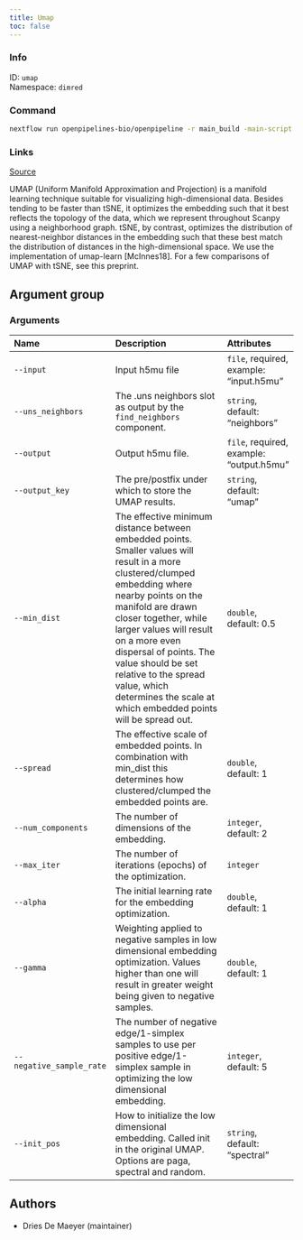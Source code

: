 ```yaml
---
title: Umap
toc: false
---
```


::: {.column-margin}

### Info

ID: `umap`  
Namespace: `dimred`

### Command

```bash
nextflow run openpipelines-bio/openpipeline -r main_build -main-script target/nextflow/dimred/umap/main.nf --help
```

### Links
[Source](https://github.com/openpipelines-bio/openpipeline/blob/main/src/dimred/umap){.btn-action .btn-sm .btn-info .btn role="button"}
:::

UMAP (Uniform Manifold Approximation and Projection) is a manifold learning technique suitable for visualizing high-dimensional data. Besides tending to be faster than tSNE, it optimizes the embedding such that it best reflects the topology of the data, which we represent throughout Scanpy using a neighborhood graph. tSNE, by contrast, optimizes the distribution of nearest-neighbor distances in the embedding such that these best match the distribution of distances in the high-dimensional space. We use the implementation of umap-learn [McInnes18]. For a few comparisons of UMAP with tSNE, see this preprint.


## Argument group

### Arguments



:::{.column-body-outset}
|Name                     |Description                                                                                                                                                                                                                                                                                                                                                                               |Attributes                               |
|:------------------------|:-----------------------------------------------------------------------------------------------------------------------------------------------------------------------------------------------------------------------------------------------------------------------------------------------------------------------------------------------------------------------------------------|:----------------------------------------|
|`--input`                |Input h5mu file                                                                                                                                                                                                                                                                                                                                                                           |`file`, required, example: "input.h5mu"  |
|`--uns_neighbors`        |The .uns neighbors slot as output by the `find_neighbors` component.                                                                                                                                                                                                                                                                                                                      |`string`, default: "neighbors"           |
|`--output`               |Output h5mu file.                                                                                                                                                                                                                                                                                                                                                                         |`file`, required, example: "output.h5mu" |
|`--output_key`           |The pre/postfix under which to store the UMAP results.                                                                                                                                                                                                                                                                                                                                    |`string`, default: "umap"                |
|`--min_dist`             |The effective minimum distance between embedded points. Smaller values will result in a more clustered/clumped embedding where nearby points on the manifold are drawn closer together, while larger values will result on a more even dispersal of points. The value should be set relative to the spread value, which determines the scale at which embedded points will be spread out. |`double`, default: 0.5                   |
|`--spread`               |The effective scale of embedded points. In combination with min_dist this determines how clustered/clumped the embedded points are.                                                                                                                                                                                                                                                       |`double`, default: 1                     |
|`--num_components`       |The number of dimensions of the embedding.                                                                                                                                                                                                                                                                                                                                                |`integer`, default: 2                    |
|`--max_iter`             |The number of iterations (epochs) of the optimization.                                                                                                                                                                                                                                                                                                                                    |`integer`                                |
|`--alpha`                |The initial learning rate for the embedding optimization.                                                                                                                                                                                                                                                                                                                                 |`double`, default: 1                     |
|`--gamma`                |Weighting applied to negative samples in low dimensional embedding optimization. Values higher than one will result in greater weight being given to negative samples.                                                                                                                                                                                                                    |`double`, default: 1                     |
|`--negative_sample_rate` |The number of negative edge/1-simplex samples to use per positive edge/1-simplex sample in optimizing the low dimensional embedding.                                                                                                                                                                                                                                                      |`integer`, default: 5                    |
|`--init_pos`             |How to initialize the low dimensional embedding. Called init in the original UMAP. Options are paga, spectral and random.                                                                                                                                                                                                                                                                 |`string`, default: "spectral"            |
:::

## Authors

 * Dries De Maeyer  (maintainer)
